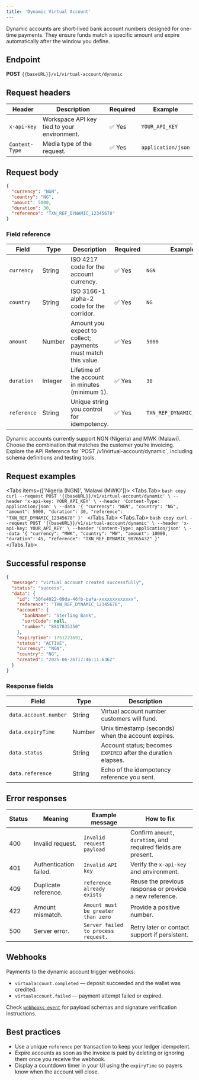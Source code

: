 ```yaml
---
title: 'Dynamic Virtual Account'
---
```


Dynamic accounts are short-lived bank account numbers designed for one-time payments. They ensure funds match a specific amount and expire automatically after the window you define.

## Endpoint

**POST** `{{baseURL}}/v1/virtual-account/dynamic`

## Request headers

| Header | Description | Required | Example |
|--------|-------------|----------|---------|
| `x-api-key` | Workspace API key tied to your environment. | ✅ Yes | `YOUR_API_KEY` |
| `Content-Type` | Media type of the request. | ✅ Yes | `application/json` |

## Request body

```json copy
{
  "currency": "NGN",
  "country": "NG",
  "amount": 5000,
  "duration": 30,
  "reference": "TXN_REF_DYNAMIC_12345678"
}
```

### Field reference

| Field | Type | Description | Required | Example |
|-------|------|-------------|----------|---------|
| `currency` | String | ISO 4217 code for the account currency. | ✅ Yes | `NGN` |
| `country` | String | ISO 3166-1 alpha-2 code for the corridor. | ✅ Yes | `NG` |
| `amount` | Number | Amount you expect to collect; payments must match this value. | ✅ Yes | `5000` |
| `duration` | Integer | Lifetime of the account in minutes (minimum 1). | ✅ Yes | `30` |
| `reference` | String | Unique string you control for idempotency. | ✅ Yes | `TXN_REF_DYNAMIC_12345678` |

<Callout type="info" emoji="ℹ️">
  Dynamic accounts currently support NGN (Nigeria) and MWK (Malawi). Choose the combination that matches the customer you’re invoicing.
</Callout>

<CardGroup cols={1}>
  <Card title="API Reference: Create Dynamic Virtual Account" icon="code" href="/virtual-account/create-dynamic-virtual-account">
    Explore the API Reference for `POST /v1/virtual-account/dynamic`, including schema definitions and testing tools.
  </Card>
</CardGroup>

## Request examples

<Tabs items={['Nigeria (NGN)', 'Malawi (MWK)']}>
  <Tabs.Tab>
    ```bash copy
    curl --request POST '{{baseURL}}/v1/virtual-account/dynamic' \
      --header 'x-api-key: YOUR_API_KEY' \
      --header 'Content-Type: application/json' \
      --data '{
        "currency": "NGN",
        "country": "NG",
        "amount": 5000,
        "duration": 30,
        "reference": "TXN_REF_DYNAMIC_12345678"
      }'
    ```
  </Tabs.Tab>
  <Tabs.Tab>
    ```bash copy
    curl --request POST '{{baseURL}}/v1/virtual-account/dynamic' \
      --header 'x-api-key: YOUR_API_KEY' \
      --header 'Content-Type: application/json' \
      --data '{
        "currency": "MWK",
        "country": "MW",
        "amount": 10000,
        "duration": 45,
        "reference": "TXN_REF_DYNAMIC_98765432"
      }'
    ```
  </Tabs.Tab>
</Tabs>

## Successful response

```json copy
{
  "message": "virtual account created successfully",
  "status": "success",
  "data": {
    "id": "30fe4022-09da-46fb-bafa-xxxxxxxxxxxxx",
    "reference": "TXN_REF_DYNAMIC_12345678",
    "account": {
      "bankName": "Sterling Bank",
      "sortCode": null,
      "number": "8817835350"
    },
    "expiryTime": 1751221691,
    "status": "ACTIVE",
    "currency": "NGN",
    "country": "NG",
    "created": "2025-06-26T17:46:11.636Z"
  }
}
```

### Response fields

| Field | Type | Description |
|-------|------|-------------|
| `data.account.number` | String | Virtual account number customers will fund. |
| `data.expiryTime` | Number | Unix timestamp (seconds) when the account expires. |
| `data.status` | String | Account status; becomes `EXPIRED` after the duration elapses. |
| `data.reference` | String | Echo of the idempotency reference you sent. |

## Error responses

| Status | Meaning | Example message | How to fix |
|--------|---------|-----------------|-----------|
| 400 | Invalid request. | `Invalid request payload` | Confirm `amount`, `duration`, and required fields are present. |
| 401 | Authentication failed. | `Invalid API key` | Verify the `x-api-key` and environment. |
| 409 | Duplicate reference. | `reference already exists` | Reuse the previous response or provide a new reference. |
| 422 | Amount mismatch. | `Amount must be greater than zero` | Provide a positive number. |
| 500 | Server error. | `Server failed to process request.` | Retry later or contact support if persistent. |

## Webhooks

Payments to the dynamic account trigger webhooks:

- `virtualaccount.completed` — deposit succeeded and the wallet was credited.
- `virtualaccount.failed` — payment attempt failed or expired.

Check [`webhooks-event`](/webhooks-event) for payload schemas and signature verification instructions.

## Best practices

- Use a unique `reference` per transaction to keep your ledger idempotent.
- Expire accounts as soon as the invoice is paid by deleting or ignoring them once you receive the webhook.
- Display a countdown timer in your UI using the `expiryTime` so payers know when the account will close.
